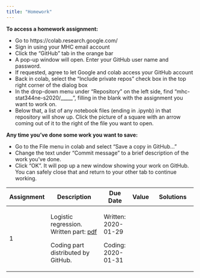 ```yaml
---
title: "Homework"
---
```


**To access a homework assignment:**

 * Go to https://colab.research.google.com/
 * Sign in using your MHC email account
 * Click the "GitHub" tab in the orange bar
 * A pop-up window will open.  Enter your GitHub user name and password.
 * If requested, agree to let Google and colab access your GitHub account
 * Back in colab, select the "Include private repos" check box in the top right corner of the dialog box
 * In the drop-down menu under "Repository" on the left side, find "mhc-stat344ne-s2020/_____", filling in the blank with the assignment you want to work on.
 * Below that, a list of any notebook files (ending in .ipynb) in that repository will show up.  Click the picture of a square with an arrow coming out of it to the right of the file you want to open.

**Any time you've done some work you want to save:**

 * Go to the File menu in colab and select "Save a copy in GitHub..."
 * Change the text under "Commit message" to a brief description of the work you've done.
 * Click "OK".  It will pop up a new window showing your work on GitHub.  You can safely close that and return to your other tab to continue working.

+------------+--------------------------------------------------------------------------------------+---------------------------------+-------+---------------------------------------------------------------+
| Assignment | Description                                                                          | Due Date                        | Value | Solutions                                                     |
+============+======================================================================================+=================================+=======+===============================================================+
|    1       | Logistic regression.  Written part: [pdf](homework/hw1/hw1_written.pdf)              | Written: 2020-01-29             |       |                                                               |
|            |                                                                                      |                                 |       |                                                               |
|            | Coding part distributed by GitHub.                                                   | Coding: 2020-01-31              |       |                                                               |
+------------+--------------------------------------------------------------------------------------+---------------------------------+-------+---------------------------------------------------------------+
